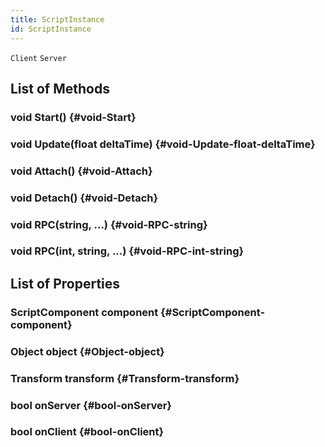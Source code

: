 ```yaml
---
title: ScriptInstance
id: ScriptInstance
---
```

`Client`
`Server`

## List of Methods

### void Start() {#void-Start}

### void Update(float deltaTime) {#void-Update-float-deltaTime}

### void Attach() {#void-Attach}

### void Detach() {#void-Detach}

### void RPC(string, ...) {#void-RPC-string}

### void RPC(int, string, ...) {#void-RPC-int-string}

## List of Properties

### ScriptComponent component {#ScriptComponent-component}

### Object object {#Object-object}

### Transform transform {#Transform-transform}

### bool onServer {#bool-onServer}

### bool onClient {#bool-onClient}

